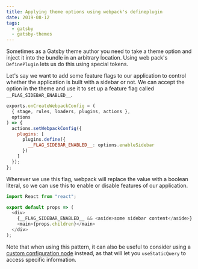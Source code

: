 ```yaml
---
title: Applying theme options using webpack's defineplugin
date: 2019-08-12
tags:
  - gatsby
  - gatsby-themes
---
```


Sometimes as a Gatsby theme author you need to take a theme option and inject it into the bundle in an arbitrary location. Using web pack's `DefinePlugin` lets us do this using special tokens.

Let's say we want to add some feature flags to our application to control whether the application is built with a sidebar or not. We can accept the option in the theme and use it to set up a feature flag called `__FLAG_SIDEBAR_ENABLED__`.

```js title=gatsby-node.js
exports.onCreateWebpackConfig = (
  { stage, rules, loaders, plugins, actions },
  options
) => {
  actions.setWebpackConfig({
    plugins: [
      plugins.define({
        __FLAG_SIDEBAR_ENABLED__: options.enableSidebar
      })
    ]
  });
};
```

Wherever we use this flag, webpack will replace the value with a boolean literal, so we can use this to enable or disable features of our application.

```js title=src/components/layout.js
import React from "react";

export default props => (
  <div>
    {__FLAG_SIDEBAR_ENABLED__ && <aside>some sidebar content</aside>}
    <main>{props.children}</main>
  </div>
);
```

Note that when using this pattern, it can also be useful to consider using a [custom configuration node](TODO) instead, as that will let you `useStaticQuery` to access specific information.
